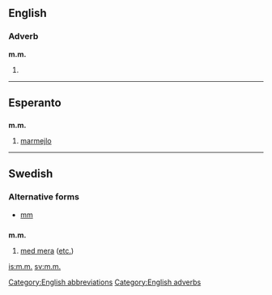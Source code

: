 {{also|mm|Mm|MM|mm.|.mm|m-m|M&M}}
==English==

===Adverb===
'''m.m.'''

# {{abbreviation of|[[mutatis mutandis]]}}

[[Category:English abbreviations]]
[[Category:English adverbs]]

----

==Esperanto==

==={{abbreviation|Esperanto}}===
'''m.m.'''

# [[marmejlo]]

----

==Swedish==

===Alternative forms===
* [[mm#Swedish|mm]]

==={{abbreviation|Swedish}}===
'''m.m.'''

# [[med mera]] ([[etc.]])

[[is:m.m.]]
[[sv:m.m.]]
